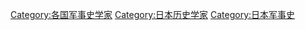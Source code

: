 [[Category:各国军事史学家|Category:各国军事史学家]]
[[Category:日本历史学家|Category:日本历史学家]]
[[Category:日本军事史|Category:日本军事史]]